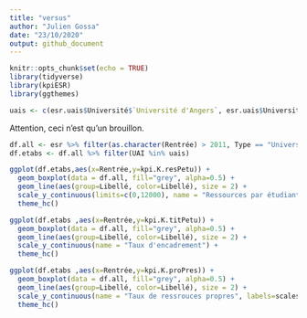 ```yaml
---
title: "versus"
author: "Julien Gossa"
date: "23/10/2020"
output: github_document
---
```


```r
knitr::opts_chunk$set(echo = TRUE)
library(tidyverse)
library(kpiESR)
library(ggthemes)

uais <- c(esr.uais$Université$`Université d'Angers`, esr.uais$Université$`Université Nice - Sophia-Antipolis`)
```

Attention, ceci n'est qu'un brouillon.

```r
df.all <- esr %>% filter(as.character(Rentrée) > 2011, Type == "Université")
df.etabs <- df.all %>% filter(UAI %in% uais)

ggplot(df.etabs,aes(x=Rentrée,y=kpi.K.resPetu)) +
  geom_boxplot(data = df.all, fill="grey", alpha=0.5) +
  geom_line(aes(group=Libellé, color=Libellé), size = 2) +
  scale_y_continuous(limits=c(0,12000), name = "Ressources par étudiant", labels = euro_k) +
  theme_hc()
```

```r
ggplot(df.etabs ,aes(x=Rentrée,y=kpi.K.titPetu)) +
  geom_boxplot(data = df.all, fill="grey", alpha=0.5) +
  geom_line(aes(group=Libellé, color=Libellé), size = 2) +
  scale_y_continuous(name = "Taux d'encadrement") +
  theme_hc()
```

```r
ggplot(df.etabs ,aes(x=Rentrée,y=kpi.K.proPres)) +
  geom_boxplot(data = df.all, fill="grey", alpha=0.5) +
  geom_line(aes(group=Libellé, color=Libellé), size = 2) +
  scale_y_continuous(name = "Taux de ressrouces propres", labels=scales::percent) +
  theme_hc()
```